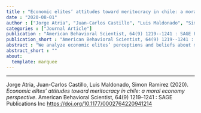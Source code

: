 ```yaml
---
title : "Economic elites’ attitudes toward meritocracy in chile: a moral economy perspective"
date : "2020-08-01"
author : ["Jorge Atria", "Juan-Carlos Castillo", "Luis Maldonado", "Simon Ramirez"]
categories : ["Journal Article"]
publication : "American Behavioral Scientist, 64(9) 1219--1241 : SAGE Publications Inc [https://doi.org/10.1177/0002764220941214](https://doi.org/10.1177/0002764220941214)"
publication_short : "American Behavioral Scientist, 64(9) 1219--1241 : SAGE Publications Inc [https://doi.org/10.1177/0002764220941214](https://doi.org/10.1177/0002764220941214)"
abstract : "We analyze economic elites’ perceptions and beliefs about meritocracy from a moral economy perspective. A moral economy perspective considers how norms and beliefs structure socioeconomic practices through the constitution and expression of what is considered acceptable, proper, and legitimate. Our study explores how economic elites make sense of the roles of talent and effort in the distribution of resources and how they reconcile the idea of meritocracy within a rigid social order. The site of our study is Chile, a country with fluid mobility between low and middle classes, but with high and persistent disparities and strong barriers to elite positions. We conducted 44 semistructured interviews with shareholders, board members, and high-level executives of large or high-turnover companies in three major Chilean cities. We find that the economic elite strongly support meritocracy but explain access to top positions based on talent rather than effort. The economic elite define talent in terms of business and leadership skills. They attribute upward mobility in the private sector to meritocratic practice. At the same time, they view the public sector as the epitome of nonmeritocratic practices, incompetence, and inefficiency. They profess empathy with the poor, but they reject redistributive policies. The economic elite believe in the primacy of competition in economic life and the necessity of continual economic growth, and thus, they understand meritocracy as both the means to survive in a market economy and a responsible approach to lead national development."
abstract_short : ""
about:
  template: marquee
---
```

---


::: {.callout-note title="How to cite this work"}

Jorge Atria, Juan-Carlos Castillo, Luis Maldonado, Simon Ramirez (2020). *Economic elites’ attitudes toward meritocracy in chile: a moral economy perspective*. American Behavioral Scientist, 64(9) 1219--1241 : SAGE Publications Inc [https://doi.org/10.1177/0002764220941214](https://doi.org/10.1177/0002764220941214)

:::

